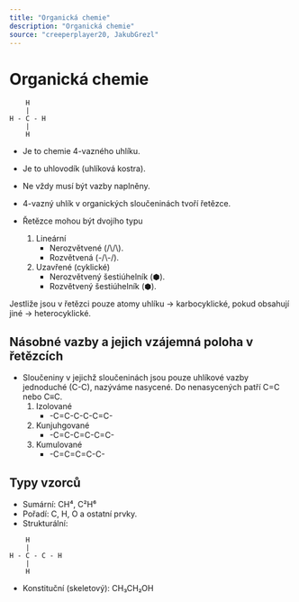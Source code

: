 ```yaml
---
title: "Organická chemie"
description: "Organická chemie"
source: "creeperplayer20, JakubGrezl"
---
```


# Organická chemie
```
    H
    |
H - C - H
    |
    H
```
* Je to chemie 4-vazného uhlíku.
* Je to uhlovodík (uhlíková kostra).
* Ne vždy musí být vazby naplněny.
* 4-vazný uhlík v organických sloučeninách tvoří řetězce.

* Řetězce mohou být dvojího typu
    1. Lineární
        - Nerozvětvené (/\\/\\).
        - Rozvětvená (-/\\-/).
    2. Uzavřené (cyklické)
        - Nerozvětvený šestiúhelník (⬢).
        - Rozvětvený šestiúhelník (⬢).

Jestliže jsou v řetězci pouze atomy uhlíku -> karbocyklické, pokud obsahují jiné -> heterocyklické.

## Násobné vazby a jejich vzájemná poloha v řetězcích

* Sloučeniny v jejichž sloučeninách jsou pouze uhlíkové vazby jednoduché (C-C), nazýváme nasycené. Do nenasycených patří C=C nebo C≡C.
    1. Izolované
        - -C=C-C-C-C=C-
    2. Kunjuhgované
        - -C=C-C=C-C=C-
    3. Kumulované
        - -C=C=C=C-C-

## Typy vzorců
* Sumární: CH⁴, C²H⁶
* Pořadí: C, H, O a ostatní prvky.
* Strukturální:
```
    H
    |
H - C - C - H
    |
    H
```
* Konstituční (skeletový): CH₃CH₂OH
